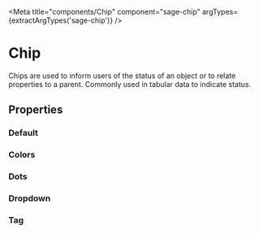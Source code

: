 


<Meta title="components/Chip" component="sage-chip" argTypes={extractArgTypes('sage-chip')} />

# Chip

Chips are used to inform users of the status of an object or to relate properties to a parent. Commonly used in tabular data to indicate status.

## Properties

<ArgsTable of="sage-chip" />

### Default

<Story story={stories.Default} />

<Canvas>
  <sage-chip label="Label" />
</Canvas>

### Colors

<Story story={stories.Colors} />

<Canvas>
  <sage-chip label="Accent" color="accent" />
  <sage-chip label="Danger" color="danger" />
  <sage-chip label="Info" color="info" />
  <sage-chip label="Neutral" color="neutral" />
  <sage-chip label="Success" color="success" />
  <sage-chip label="Warning" color="warning" />
</Canvas>

### Dots

<Story story={stories.Dots} />

<Canvas>
  <sage-chip label="Accent" color="accent" dot="true" />
  <sage-chip label="Danger" color="danger" dot="true" />
  <sage-chip label="Info" color="info" dot="true" />
  <sage-chip label="Neutral" color="neutral" dot="true" />
  <sage-chip label="Success" color="success" dot="true" />
  <sage-chip label="Warning" color="warning" dot="true" />
</Canvas>

### Dropdown

<Story story={stories.Dropdown} />

<Canvas>
  <sage-chip label="Accent" color="accent" variant="dropdown" />
  <sage-chip label="Danger" color="danger" variant="dropdown" />
  <sage-chip label="Info" color="info" variant="dropdown" />
  <sage-chip label="Neutral" color="neutral" variant="dropdown" />
  <sage-chip label="Success" color="success" variant="dropdown" />
  <sage-chip label="Warning" color="warning" variant="dropdown" />
</Canvas>

### Tag

<Story story={stories.Tag} />

<Canvas>
  <sage-chip label="Accent" color="accent" variant="tag" />
  <sage-chip label="Danger" color="danger" variant="tag" />
  <sage-chip label="Info" color="info" variant="tag" />
  <sage-chip label="Neutral" color="neutral" variant="tag" />
  <sage-chip label="Success" color="success" variant="tag" />
  <sage-chip label="Warning" color="warning" variant="tag" />
</Canvas>

